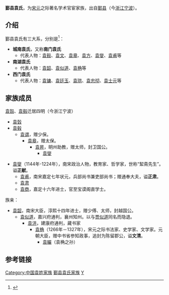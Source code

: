 '''鄞县袁氏'''，为[[宋|宋]][[元|元]]之际著名学术官宦家族，出自[[鄞县|鄞县]]（今[[浙江|浙江]][[宁波|宁波]]）。

==介绍==

鄞县袁氏有三大系，分别是<ref name="鄞县袁氏">{{cite web|url=http://www.nbwb.net/detail.asp?id=21295&NodeCode=00020004|title=鄞地多少“大宅门”　人文渊源好传统|publisher=宁波文化遗产保护网|author=顾玮、钱利娜|date=2011年12月16日 星期五|accessdate=2012年1月30日}}{{dead link|date=十一月 2017 |bot=InternetArchiveBot }}</ref>：
* '''城南袁氏'''，又称'''南门袁氏'''
** 代表人物：[[袁毂|袁毂]]、[[袁文|袁文]]、[[袁章|袁章]]、[[袁方|袁方]]、[[袁燮|袁燮]]、[[袁甫|袁甫]]等
* '''南湖袁氏'''
** 代表人物：[[袁韶|袁韶]]、[[袁似道|袁似道]]、[[袁桷|袁桷]]等
* '''西门袁氏'''
** 代表人物：[[袁镛|袁镛]]、[[袁廷玉|袁廷玉]]、[[袁珙|袁珙]]、[[袁忠彻|袁忠彻]]、[[袁士元|袁士元]]等

==家族成员==

[[袁瑴|袁瑴]]、[[袁毂|袁毂]]迁居四明（今浙江宁波）
*[[袁瑴|袁瑴]]
*[[袁毂|袁毂]]
**[[袁谓|袁谓]]，赠少保。
***[[袁皋|袁皋]]，赠太保。
****[[袁昇|袁昇]]，眀州助教，赠太师，封卫国公。
*****[[袁燮|袁燮]]

*[[袁燮|袁燮]]（1144年-1224年），南宋政治人物，教育家、哲学家，世称“絜斋先生”。谥'''正献'''。
**[[袁甫|袁甫]]，南宋嘉定七年状元，兵部尚书兼吏部尚书；赠通奉大夫，谥'''正肃'''。
**[[袁肃|袁肃]]
**[[袁商|袁商]]，嘉定十六年进士，官至宝谟阁直学士。

族亲：
*[[袁韶|袁韶]]，南宋大臣，淳熙十四年进士，赠少傅、太师，封越国公。
**[[袁似道|袁似道]]，嘉兴府通判，襄州知州。以与[[贾似道|贾似道]]同名而隐退。
***[[袁洪|袁洪]]，建康府通判，藏书家
****[[袁桷|袁桷]]（1266年－1327年），宋元之际书法家、史学家、文学家。元朝大臣，赠中书省参知政事，追封为陈留郡公，谥'''文清'''。
*****[[袁曮|袁曮]]（袁桷之孙）

==参考链接==
{{reflist}}

[[Category:中国袁姓家族|Category:中国袁姓家族]]
[[Category:鄞县袁氏|鄞县袁氏家族]]
[[Category:鄞县人|Y]]